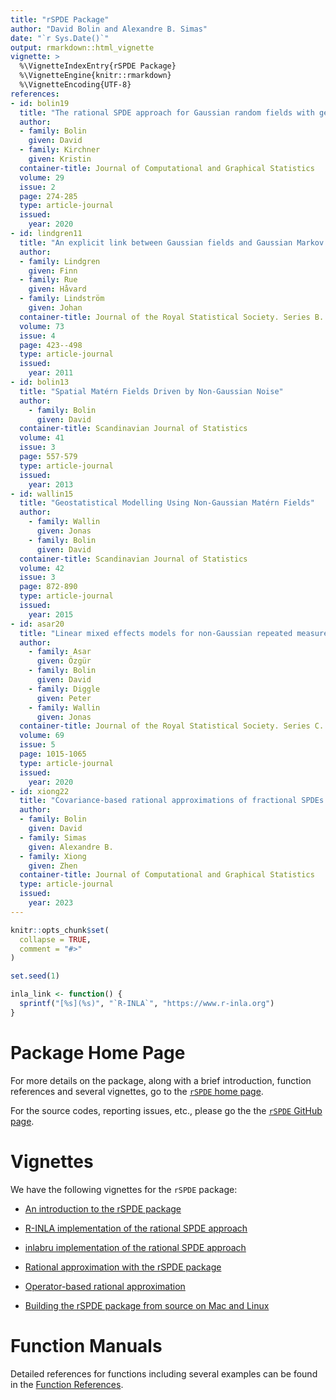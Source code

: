 ```yaml
---
title: "rSPDE Package"
author: "David Bolin and Alexandre B. Simas"
date: "`r Sys.Date()`"
output: rmarkdown::html_vignette
vignette: >
  %\VignetteIndexEntry{rSPDE Package}
  %\VignetteEngine{knitr::rmarkdown}
  %\VignetteEncoding{UTF-8}
references:
- id: bolin19
  title: "The rational SPDE approach for Gaussian random fields with general smoothness"
  author:
  - family: Bolin
    given: David
  - family: Kirchner
    given: Kristin
  container-title: Journal of Computational and Graphical Statistics
  volume: 29
  issue: 2
  page: 274-285
  type: article-journal
  issued:
    year: 2020
- id: lindgren11
  title: "An explicit link between Gaussian fields and Gaussian Markov random fields: the stochastic partial differential equation approach"
  author:
  - family: Lindgren
    given: Finn
  - family: Rue
    given: Håvard
  - family: Lindström
    given: Johan
  container-title: Journal of the Royal Statistical Society. Series B. Statistical Methodology
  volume: 73
  issue: 4
  page: 423--498
  type: article-journal
  issued:
    year: 2011
- id: bolin13
  title: "Spatial Matérn Fields Driven by Non-Gaussian Noise"
  author:
    - family: Bolin
      given: David
  container-title: Scandinavian Journal of Statistics
  volume: 41
  issue: 3
  page: 557-579
  type: article-journal
  issued:
    year: 2013
- id: wallin15
  title: "Geostatistical Modelling Using Non-Gaussian Matérn Fields"
  author:
    - family: Wallin
      given: Jonas
    - family: Bolin
      given: David
  container-title: Scandinavian Journal of Statistics
  volume: 42
  issue: 3
  page: 872-890
  type: article-journal
  issued:
    year: 2015
- id: asar20
  title: "Linear mixed effects models for non‐Gaussian repeated measurement data"
  author:
    - family: Asar
      given: Özgür
    - family: Bolin
      given: David
    - family: Diggle
      given: Peter
    - family: Wallin
      given: Jonas
  container-title: Journal of the Royal Statistical Society. Series C. Applied Statistics
  volume: 69
  issue: 5
  page: 1015-1065
  type: article-journal
  issued:
    year: 2020 
- id: xiong22
  title: "Covariance-based rational approximations of fractional SPDEs for computationally efficient Bayesian inference"
  author: 
  - family: Bolin
    given: David
  - family: Simas
    given: Alexandre B.
  - family: Xiong
    given: Zhen    
  container-title: Journal of Computational and Graphical Statistics
  type: article-journal
  issued:
    year: 2023   
---
```


```r
knitr::opts_chunk$set(
  collapse = TRUE,
  comment = "#>"
)

set.seed(1)
```

```r
inla_link <- function() {
  sprintf("[%s](%s)", "`R-INLA`", "https://www.r-inla.org")
}
```

# Package Home Page

For more details on the package, along with a brief introduction, function references and several vignettes, go to the [`rSPDE` home page](https://davidbolin.github.io/rSPDE/).

For the source codes, reporting issues, etc., please go the the [`rSPDE` GitHub page](https://github.com/davidbolin/rSPDE).

# Vignettes

We have the following vignettes for the `rSPDE` package:

* [An introduction to the rSPDE package](https://davidbolin.github.io/rSPDE/articles/rSPDE.html)

* [R-INLA implementation of the rational SPDE approach](https://davidbolin.github.io/rSPDE/articles/rspde_inla.html)

* [inlabru implementation of the rational SPDE approach](https://davidbolin.github.io/rSPDE/articles/rspde_inlabru.html)

* [Rational approximation with the rSPDE package](https://davidbolin.github.io/rSPDE/articles/rspde_cov.html)

* [Operator-based rational approximation](https://davidbolin.github.io/rSPDE/articles/rspde_base.html)

* [Building the rSPDE package from source on Mac and Linux](https://davidbolin.github.io/rSPDE/articles/build_source.html)

# Function Manuals

Detailed references for functions including several examples can be found in the [Function References](https://davidbolin.github.io/rSPDE/reference/index.html).
